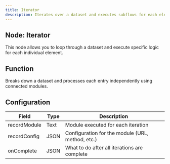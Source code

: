 ```yaml
---
title: Iterator
description: Iterates over a dataset and executes subflows for each element.
---
```


## Node: Iterator

This node allows you to loop through a dataset and execute specific logic for each individual element.

## Function
Breaks down a dataset and processes each entry independently using connected modules.

## Configuration

| Field           | Type   | Description                                             |
|------------------|--------|---------------------------------------------------------|
| recordModule     | Text   | Module executed for each iteration                      |
| recordConfig     | JSON   | Configuration for the module (URL, method, etc.)        |
| onComplete       | JSON   | What to do after all iterations are complete            |
